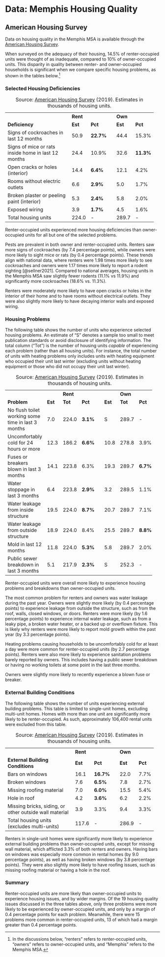 # Data: Memphis Housing Quality

## American Housing Survey

Data on housing quality in the Memphis MSA is available through the [American Housing Survey](https://www.census.gov/programs-surveys/ahs.html).

When surveyed on the adequacy of their housing, 14.5% of renter-occupied units were thought of as inadequate, compared to 10% of owner-occupied units. This disparity in quality between renter- and owner-occupied households is significant when we compare specific housing problems, as shown in the tables below.[^memphis-1]

[^memphis-1]: In the discussions below, "renters" refers to renter-occupied units, "owners" refers to owner-occupied units, and "Memphis" refers to the Memphis MSA.

### Selected Housing Deficiencies

+-----------------------------------------------------+----------+-----------+---+---------+-----------+
|                                                     | **Rent** |           |   | **Own** |           |
+-----------------------------------------------------+----------+-----------+---+---------+-----------+
| **Deficiency**                                      | **Est**  | **Pct**   |   | **Est** | **Pct**   |
+-----------------------------------------------------+----------+-----------+---+---------+-----------+
| Signs of cockroaches in last 12 months              | 50.9     | **22.7%** |   | 44.4    | 15.3%     |
+-----------------------------------------------------+----------+-----------+---+---------+-----------+
| Signs of mice or rats inside home in last 12 months | 24.4     | 10.9%     |   | 32.6    | **11.3%** |
+-----------------------------------------------------+----------+-----------+---+---------+-----------+
| Open cracks or holes (interior)                     | 14.4     | **6.4%**  |   | 12.1    | 4.2%      |
+-----------------------------------------------------+----------+-----------+---+---------+-----------+
| Rooms without electric outlets                      | 6.6      | **2.9%**  |   | 5.0     | 1.7%      |
+-----------------------------------------------------+----------+-----------+---+---------+-----------+
| Broken plaster or peeling paint (interior)          | 5.3      | **2.4%**  |   | 5.8     | 2.0%      |
+-----------------------------------------------------+----------+-----------+---+---------+-----------+
| Exposed wiring                                      | 3.9      | **1.7%**  |   | 4.5     | 1.6%      |
+-----------------------------------------------------+----------+-----------+---+---------+-----------+
| Total housing units                                 | 224.0    | \-        |   | 289.7   | \-        |
+-----------------------------------------------------+----------+-----------+---+---------+-----------+

: Source: [American Housing Survey](https://www.census.gov/newsroom/press-releases/2020/2019-american-housing-survey.html) (2019). Estimates in thousands of housing units.

Renter-occupied units experienced more housing deficiencies than owner-occupied units for all but one of the selected problems.

Pests are prevalent in both owner and renter-occupied units. Renters saw more signs of cockroaches (by 7.4 percentage points), while owners were more likely to sight mice or rats (by 0.4 percentage points). These trends align with national data, where renters were 1.98 times more likely to see cockroaches and owners were 1.17 times more likely to report a rodent sighting [@sellner2021]. Compared to national averages, housing units in the Memphis MSA saw slightly fewer rodents (11.1% vs 11.9%) and significantly more cockroaches (18.6% vs. 11.3%).

Renters were moderately more likely to have open cracks or holes in the interior of their home and to have rooms without electrical outlets. They were also slightly more likely to have decaying interior walls and exposed wiring.

### Housing Problems

The following table shows the number of units who experience selected housing problems. An estimate of "S" denotes a sample too small to meet publication standards or avoid disclosure of identifying information. The total column ("Tot") is the number of housing units *capable* of experiencing each problem (rather than all housing units). For instance, the total number of units with heating problems only includes units with heating equipment who occupied their unit last winter (excluding units without heating equipment or those who did not occupy their unit last winter).

+----------------------------------------------------+---------+----------+----------+---+---------+---------+----------+
|                                                    |         | **Rent** |          |   |         | **Own** |          |
+----------------------------------------------------+---------+----------+----------+---+---------+---------+----------+
| **Problem**                                        | **Est** | **Tot**  | **Pct**  |   | **Est** | **Tot** | **Pct**  |
+----------------------------------------------------+---------+----------+----------+---+---------+---------+----------+
| No flush toilet working some time in last 3 months | 7.0     | 224.0    | **3.1%** |   | S       | 289.7   | \-       |
+----------------------------------------------------+---------+----------+----------+---+---------+---------+----------+
| Uncomfortably cold for 24 hours or more            | 12.3    | 186.2    | **6.6%** |   | 10.8    | 278.8   | 3.9%     |
+----------------------------------------------------+---------+----------+----------+---+---------+---------+----------+
| Fuses or breakers blown in last 3 months           | 14.1    | 223.8    | 6.3%     |   | 19.3    | 289.7   | **6.7%** |
+----------------------------------------------------+---------+----------+----------+---+---------+---------+----------+
| Water stoppage in last 3 months                    | 6.4     | 223.8    | **2.9%** |   | 3.2     | 289.5   | 1.1%     |
+----------------------------------------------------+---------+----------+----------+---+---------+---------+----------+
| Water leakage from inside structure                | 19.5    | 224.0    | **8.7%** |   | 20.7    | 289.7   | 7.1%     |
+----------------------------------------------------+---------+----------+----------+---+---------+---------+----------+
| Water leakage from outside structure               | 18.9    | 224.0    | 8.4%     |   | 25.5    | 289.7   | **8.8%** |
+----------------------------------------------------+---------+----------+----------+---+---------+---------+----------+
| Mold in last 12 months                             | 11.8    | 224.0    | **5.3%** |   | 5.8     | 289.7   | 2.0%     |
+----------------------------------------------------+---------+----------+----------+---+---------+---------+----------+
| Public sewer breakdown in last 3 months            | 5.1     | 217.9    | **2.3%** |   | S       | 252.3   | \-       |
+----------------------------------------------------+---------+----------+----------+---+---------+---------+----------+

: Source: [American Housing Survey](https://www.census.gov/newsroom/press-releases/2020/2019-american-housing-survey.html) (2019). Estimates in thousands of housing units.

Renter-occupied units were overall more likely to experience housing problems and breakdowns than owner-occupied units.

The most common problem for renters and owners was water leakage during the past year. Owners were slightly more likely (by 0.4 percentage points) to experience leakage from outside the structure, such as from the roof, walls, closed windows, or doors. Renters were more likely (by 1.6 percentage points) to experience internal water leakage, such as from a leaky pipe, a broken water heater, or a backed up or overflown fixture. This is likely why renters were more likely to report mold growth within the past year (by 3.3 percentage points).

Heating problems causing households to be uncomfortably cold for at least a day were more common for renter-occupied units (by 2.7 percentage points). Renters were also more likely to experience sanitation problems barely reported by owners. This includes having a public sewer breakdown or having no working toilets at some point in the last three months.

Owners were slightly more likely to recently experience a blown fuse or breaker.

### External Building Conditions

The following table shows the number of units experiencing external building problems. This table is limited to single-unit homes, excluding multi-unit homes. Homes with more than one unit are significantly more likely to be renter-occupied. As such, approximately 106,400 rental units were excluded from this table.

+--------------------------------------------------------+----------+-----------+---+---------+---------+
|                                                        | **Rent** |           |   | **Own** |         |
+--------------------------------------------------------+----------+-----------+---+---------+---------+
| **External Building Conditions**                       | **Est**  | **Pct**   |   | **Est** | **Pct** |
+--------------------------------------------------------+----------+-----------+---+---------+---------+
| Bars on windows                                        | 16.1     | **16.7%** |   | 22.0    | 7.7%    |
+--------------------------------------------------------+----------+-----------+---+---------+---------+
| Broken windows                                         | 7.6      | **6.5%**  |   | 7.8     | 2.7%    |
+--------------------------------------------------------+----------+-----------+---+---------+---------+
| Missing roofing material                               | 7.0      | **6.0%**  |   | 15.5    | 5.4%    |
+--------------------------------------------------------+----------+-----------+---+---------+---------+
| Hole in roof                                           | 4.2      | **3.6%**  |   | 6.2     | 2.2%    |
+--------------------------------------------------------+----------+-----------+---+---------+---------+
| Missing bricks, siding, or other outside wall material | 3.9      | 3.3%      |   | 9.4     | 3.3%    |
+--------------------------------------------------------+----------+-----------+---+---------+---------+
| Total housing units (excludes multi-units)             | 117.6    | \-        |   | 286.9   | \-      |
+--------------------------------------------------------+----------+-----------+---+---------+---------+

: Source: [American Housing Survey](https://www.census.gov/newsroom/press-releases/2020/2019-american-housing-survey.html) (2019). Estimates in thousands of housing units.

Renters in single-unit homes were significantly more likely to experience external building problems than owner-occupied units, except for missing wall material, which afflicted 3.3% of both renters and owners. Having bars on windows was especially more common in rental homes (by 9.0 percentage points), as well as having broken windows (by 3.8 percentage points). They were also slightly more likely to have roofing issues, such as missing roofing material or having a hole in the roof.

### Summary

Renter-occupied units are more likely than owner-occupied units to experience housing issues, and by wider margins. Of the 19 housing quality issues discussed in the three tables above, only three problems were more likely to be experienced by owner-occupied units, and only by a margin of 0.4 percentage points for each problem. Meanwhile, there were 15 problems more common in renter-occupied units, 13 of which had a margin greater than 0.4 percentage points.
